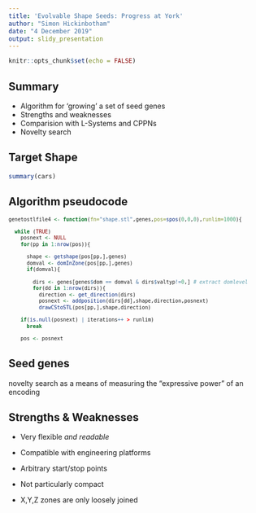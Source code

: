 ```yaml
---
title: 'Evolvable Shape Seeds: Progress at York'
author: "Simon Hickinbotham"
date: "4 December 2019"
output: slidy_presentation
---
```


```r
knitr::opts_chunk$set(echo = FALSE)
```



## Summary

- Algorithm for 'growing' a set of seed genes
- Strengths and weaknesses
- Comparision with L-Systems and CPPNs
- Novelty search

## Target Shape


```r
summary(cars)
```

## Algorithm pseudocode

<small>
```r
genetostlfile4 <- function(fn="shape.stl",genes,pos=spos(0,0,0),runlim=1000){

  while (TRUE)
    posnext <- NULL
    for(pp in 1:nrow(pos)){
      
      shape <- getshape(pos[pp,],genes)
      domval <- domInZone(pos[pp,],genes)
      if(domval){
        
        dirs <- genes[genes$dom == domval & dirs$valtyp!=0,] # extract domlevel
        for(dd in 1:nrow(dirs)){
          direction <- get_direction(dirs)
          posnext <- addposition(dirs[dd],shape,direction,posnext)
          drawCStoSTL(pos[pp,],shape,direction)
    
    if(is.null(posnext) | iterations++ > runlim)      
      break
    
    pos <- posnext
```
</small>


## Seed genes



novelty search as a means of measuring the "expressive power" of an encoding



## Strengths & Weaknesses


- Very flexible *and readable*
- Compatible with engineering platforms

- Arbitrary start/stop points
- Not particularly compact
- X,Y,Z zones are only loosely joined

